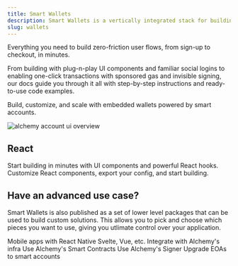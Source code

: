```yaml
---
title: Smart Wallets
description: Smart Wallets is a vertically integrated stack for building apps that support ERC-4337 smart accounts, Signer integrations, sponsoring gas, bundlers, and an SDK.
slug: wallets
---
```


Everything you need to build zero-friction user flows, from sign-up to checkout, in minutes.

From building with plug-n-play UI components and familiar social logins to enabling one-click transactions with sponsored gas and invisible signing, our docs guide you through it all with step-by-step instructions and ready-to-use code examples.

Build, customize, and scale with embedded wallets powered by smart accounts.

<img
  src="/images/wallets/account-kit-doc-overview.png"
  alt="alchemy account ui overview"
/>

## React

<CardGroup cols={2}>
  <Card title="Quickstart" href="/wallets/react/quickstart" icon="forward">
    Start building in minutes with UI components and powerful React hooks.
  </Card>
  <Card
    title="Try the Demo"
    href="https://demo.alchemy.com/"
    icon="bullseye-pointer"
  >
    Customize React components, export your config, and start building.
  </Card>
</CardGroup>

## Have an advanced use case?

Smart Wallets is also published as a set of lower level packages that can be used to build custom solutions. This allows you to pick and choose which pieces you want to use, giving you
utlimate control over your application.

<CardGroup cols={2}>
  <Card
    title="React Native"
    href="/wallets/react-native/overview"
    icon="fa-brands fa-react"
    iconPosition="left"
  >
    Mobile apps with React Native
  </Card>
  <Card
    title="Other JS Frameworks"
    href="/wallets/core/overview"
    icon="ellipsis"
    iconPosition="left"
  >
    Svelte, Vue, etc.
  </Card>
  <Card
    title="Infra"
    href="/wallets/infra/overview"
    icon="wrench"
    iconPosition="left"
  >
    Integrate with Alchemy's infra
  </Card>
  <Card
    title="Smart Contracts"
    href="/wallets/smart-contracts/overview"
    icon="file-contract"
    iconPosition="left"
  >
    Use Alchemy's Smart Contracts
  </Card>
  <Card
    title="Signer"
    href="/wallets/signer/overview"
    icon="pen-clip"
    iconPosition="left"
  >
    Use Alchemy's Signer
  </Card>
  <Card
    title="EIP-7702"
    href="/react/using-7702"
    icon="diamond"
    iconPosition="left"
  >
    Upgrade EOAs to smart accounts
  </Card>
</CardGroup>
